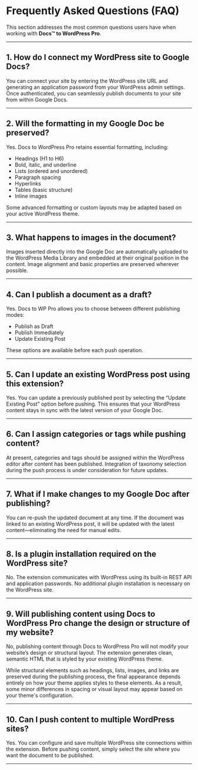 # Frequently Asked Questions (FAQ)

This section addresses the most common questions users have when working with **Docs™ to WordPress Pro**.

---

## 1. How do I connect my WordPress site to Google Docs?

You can connect your site by entering the WordPress site URL and generating an application password from your WordPress admin settings. Once authenticated, you can seamlessly publish documents to your site from within Google Docs.

---

## 2. Will the formatting in my Google Doc be preserved?

Yes. Docs to WordPress Pro retains essential formatting, including:

- Headings (H1 to H6)  
- Bold, italic, and underline  
- Lists (ordered and unordered)  
- Paragraph spacing  
- Hyperlinks  
- Tables (basic structure)  
- Inline images  

Some advanced formatting or custom layouts may be adapted based on your active WordPress theme.

---

## 3. What happens to images in the document?

Images inserted directly into the Google Doc are automatically uploaded to the WordPress Media Library and embedded at their original position in the content. Image alignment and basic properties are preserved wherever possible.

---

## 4. Can I publish a document as a draft?

Yes. Docs to WP Pro allows you to choose between different publishing modes:  
- Publish as Draft  
- Publish Immediately  
- Update Existing Post  

These options are available before each push operation.

---

## 5. Can I update an existing WordPress post using this extension?

Yes. You can update a previously published post by selecting the “Update Existing Post” option before pushing. This ensures that your WordPress content stays in sync with the latest version of your Google Doc.

---

## 6. Can I assign categories or tags while pushing content?

At present, categories and tags should be assigned within the WordPress editor after content has been published. Integration of taxonomy selection during the push process is under consideration for future updates.

---

## 7. What if I make changes to my Google Doc after publishing?

You can re-push the updated document at any time. If the document was linked to an existing WordPress post, it will be updated with the latest content—eliminating the need for manual edits.

---

## 8. Is a plugin installation required on the WordPress site?

No. The extension communicates with WordPress using its built-in REST API and application passwords. No additional plugin installation is necessary on the WordPress site.

---

## 9. Will publishing content using Docs to WordPress Pro change the design or structure of my website?

No, publishing content through Docs to WordPress Pro will not modify your website’s design or structural layout. The extension generates clean, semantic HTML that is styled by your existing WordPress theme.

While structural elements such as headings, lists, images, and links are preserved during the publishing process, the final appearance depends entirely on how your theme applies styles to these elements. As a result, some minor differences in spacing or visual layout may appear based on your theme's configuration.

---

## 10. Can I push content to multiple WordPress sites?

Yes. You can configure and save multiple WordPress site connections within the extension. Before pushing content, simply select the site where you want the document to be published.

---
